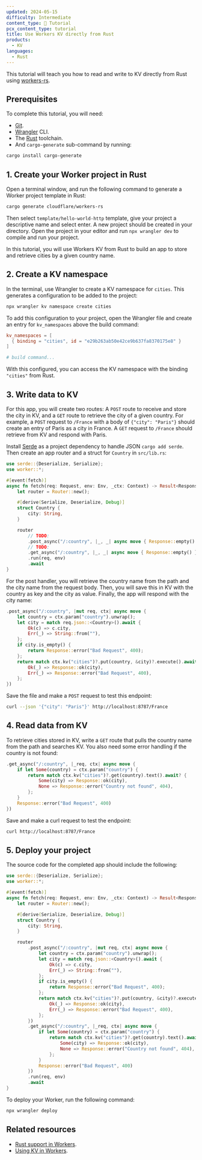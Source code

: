 ```yaml
---
updated: 2024-05-15
difficulty: Intermediate
content_type: 📝 Tutorial
pcx_content_type: tutorial
title: Use Workers KV directly from Rust
products:
  - KV
languages:
  - Rust
---
```



This tutorial will teach you how to read and write to KV directly from Rust
using [workers-rs](https://github.com/cloudflare/workers-rs).

<Render file="tutorials-before-you-start" />

## Prerequisites

To complete this tutorial, you will need:

- [Git](https://git-scm.com/book/en/v2/Getting-Started-Installing-Git).
- [Wrangler](/workers/wrangler/) CLI.
- The [Rust](https://www.rust-lang.org/tools/install) toolchain.
- And `cargo-generate` sub-command by running:

```sh
cargo install cargo-generate
```

## 1. Create your Worker project in Rust

Open a terminal window, and run the following command to generate a Worker project template in Rust:

```sh
cargo generate cloudflare/workers-rs
```

Then select `template/hello-world-http` template, give your project a descriptive name and select enter. A new project should be created in your directory. Open the project in your editor and run `npx wrangler dev` to compile and run your project.

In this tutorial, you will use Workers KV from Rust to build an app to store and retrieve cities by a given country name.

## 2. Create a KV namespace

In the terminal, use Wrangler to create a KV namespace for `cities`. This generates a configuration to be added to the project:

```sh
npx wrangler kv namespace create cities
```

To add this configuration to your project, open the Wrangler file and create an entry for `kv_namespaces` above the build command:

<WranglerConfig>

```toml
kv_namespaces = [
  { binding = "cities", id = "e29b263ab50e42ce9b637fa8370175e8" }
]

# build command...
```

</WranglerConfig>

With this configured, you can access the KV namespace with the binding `"cities"` from Rust.

## 3. Write data to KV

For this app, you will create two routes: A `POST` route to receive and store the city in KV, and a `GET` route to retrieve the city of a given country. For example, a `POST` request to `/France` with a body of `{"city": "Paris"}` should create an entry of Paris as a city in France. A `GET` request to `/France` should retrieve from KV and respond with Paris.

Install [Serde](https://serde.rs/) as a project dependency to handle JSON `cargo add serde`. Then create an app router and a struct for `Country` in `src/lib.rs`:

```rust null {1,6,8,9,10,11,15,17}
use serde::{Deserialize, Serialize};
use worker::*;

#[event(fetch)]
async fn fetch(req: Request, env: Env, _ctx: Context) -> Result<Response> {
    let router = Router::new();

    #[derive(Serialize, Deserialize, Debug)]
    struct Country {
        city: String,
    }

    router
        // TODO:
        .post_async("/:country", |_, _| async move { Response::empty() })
        // TODO:
        .get_async("/:country", |_, _| async move { Response::empty() })
        .run(req, env)
        .await
}

```

For the post handler, you will retrieve the country name from the path and the city name from the request body. Then, you will save this in KV with the country as key and the city as value. Finally, the app will respond with the city name:

```rust
.post_async("/:country", |mut req, ctx| async move {
    let country = ctx.param("country").unwrap();
    let city = match req.json::<Country>().await {
        Ok(c) => c.city,
        Err(_) => String::from(""),
    };
    if city.is_empty() {
        return Response::error("Bad Request", 400);
    };
    return match ctx.kv("cities")?.put(country, &city)?.execute().await {
        Ok(_) => Response::ok(city),
        Err(_) => Response::error("Bad Request", 400),
    };
})
```

Save the file and make a `POST` request to test this endpoint:

```sh
curl --json '{"city": "Paris"}' http://localhost:8787/France
```

## 4. Read data from KV

To retrieve cities stored in KV, write a `GET` route that pulls the country name from the path and searches KV. You also need some error handling if the country is not found:

```rust
.get_async("/:country", |_req, ctx| async move {
    if let Some(country) = ctx.param("country") {
        return match ctx.kv("cities")?.get(country).text().await? {
            Some(city) => Response::ok(city),
            None => Response::error("Country not found", 404),
        };
    }
    Response::error("Bad Request", 400)
})
```

Save and make a curl request to test the endpoint:

```sh
curl http://localhost:8787/France
```

## 5. Deploy your project

The source code for the completed app should include the following:

```rust
use serde::{Deserialize, Serialize};
use worker::*;

#[event(fetch)]
async fn fetch(req: Request, env: Env, _ctx: Context) -> Result<Response> {
    let router = Router::new();

    #[derive(Serialize, Deserialize, Debug)]
    struct Country {
        city: String,
    }

    router
        .post_async("/:country", |mut req, ctx| async move {
            let country = ctx.param("country").unwrap();
            let city = match req.json::<Country>().await {
                Ok(c) => c.city,
                Err(_) => String::from(""),
            };
            if city.is_empty() {
                return Response::error("Bad Request", 400);
            };
            return match ctx.kv("cities")?.put(country, &city)?.execute().await {
                Ok(_) => Response::ok(city),
                Err(_) => Response::error("Bad Request", 400),
            };
        })
        .get_async("/:country", |_req, ctx| async move {
            if let Some(country) = ctx.param("country") {
                return match ctx.kv("cities")?.get(country).text().await? {
                    Some(city) => Response::ok(city),
                    None => Response::error("Country not found", 404),
                };
            }
            Response::error("Bad Request", 400)
        })
        .run(req, env)
        .await
}
```

To deploy your Worker, run the following command:

```sh
npx wrangler deploy
```

## Related resources

- [Rust support in Workers](/workers/languages/rust/).
- [Using KV in Workers](/kv/get-started/).
